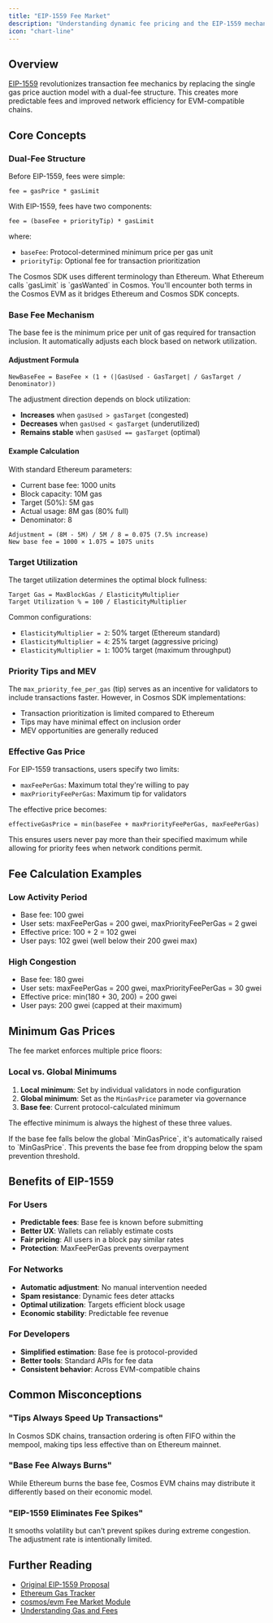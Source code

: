 ```yaml
---
title: "EIP-1559 Fee Market"
description: "Understanding dynamic fee pricing and the EIP-1559 mechanism in Cosmos EVM chains"
icon: "chart-line"
---
```


## Overview

[EIP-1559](https://github.com/ethereum/EIPs/blob/master/EIPS/eip-1559.md) revolutionizes transaction fee mechanics by replacing the single gas price auction model with a dual-fee structure. This creates more predictable fees and improved network efficiency for EVM-compatible chains.

## Core Concepts

### Dual-Fee Structure

Before EIP-1559, fees were simple:
```
fee = gasPrice * gasLimit
```

With EIP-1559, fees have two components:
```
fee = (baseFee + priorityTip) * gasLimit
```

where:
- `baseFee`: Protocol-determined minimum price per gas unit
- `priorityTip`: Optional fee for transaction prioritization

<Info>
  The Cosmos SDK uses different terminology than Ethereum. What Ethereum calls `gasLimit` is `gasWanted` in Cosmos. You'll encounter both terms in the Cosmos EVM as it bridges Ethereum and Cosmos SDK concepts.
</Info>

### Base Fee Mechanism

The base fee is the minimum price per unit of gas required for transaction inclusion. It automatically adjusts each block based on network utilization.

#### Adjustment Formula

```
NewBaseFee = BaseFee × (1 + (|GasUsed - GasTarget| / GasTarget / Denominator))
```

The adjustment direction depends on block utilization:
- **Increases** when `gasUsed > gasTarget` (congested)
- **Decreases** when `gasUsed < gasTarget` (underutilized)
- **Remains stable** when `gasUsed == gasTarget` (optimal)

#### Example Calculation

With standard Ethereum parameters:
- Current base fee: 1000 units
- Block capacity: 10M gas
- Target (50%): 5M gas
- Actual usage: 8M gas (80% full)
- Denominator: 8

```
Adjustment = (8M - 5M) / 5M / 8 = 0.075 (7.5% increase)
New base fee = 1000 × 1.075 = 1075 units
```

### Target Utilization

The target utilization determines the optimal block fullness:

```
Target Gas = MaxBlockGas / ElasticityMultiplier
Target Utilization % = 100 / ElasticityMultiplier
```

Common configurations:
- `ElasticityMultiplier = 2`: 50% target (Ethereum standard)
- `ElasticityMultiplier = 4`: 25% target (aggressive pricing)
- `ElasticityMultiplier = 1`: 100% target (maximum throughput)

### Priority Tips and MEV

The `max_priority_fee_per_gas` (tip) serves as an incentive for validators to include transactions faster. However, in Cosmos SDK implementations:
- Transaction prioritization is limited compared to Ethereum
- Tips may have minimal effect on inclusion order
- MEV opportunities are generally reduced

### Effective Gas Price

For EIP-1559 transactions, users specify two limits:
- `maxFeePerGas`: Maximum total they're willing to pay
- `maxPriorityFeePerGas`: Maximum tip for validators

The effective price becomes:
```
effectiveGasPrice = min(baseFee + maxPriorityFeePerGas, maxFeePerGas)
```

This ensures users never pay more than their specified maximum while allowing for priority fees when network conditions permit.

## Fee Calculation Examples

### Low Activity Period
- Base fee: 100 gwei
- User sets: maxFeePerGas = 200 gwei, maxPriorityFeePerGas = 2 gwei
- Effective price: 100 + 2 = 102 gwei
- User pays: 102 gwei (well below their 200 gwei max)

### High Congestion
- Base fee: 180 gwei
- User sets: maxFeePerGas = 200 gwei, maxPriorityFeePerGas = 30 gwei
- Effective price: min(180 + 30, 200) = 200 gwei
- User pays: 200 gwei (capped at their maximum)

## Minimum Gas Prices

The fee market enforces multiple price floors:

### Local vs. Global Minimums

1. **Local minimum**: Set by individual validators in node configuration
2. **Global minimum**: Set as the `MinGasPrice` parameter via governance
3. **Base fee**: Current protocol-calculated minimum

The effective minimum is always the highest of these three values.

<Alert>
  If the base fee falls below the global `MinGasPrice`, it's automatically raised to `MinGasPrice`. This prevents the base fee from dropping below the spam prevention threshold.
</Alert>

## Benefits of EIP-1559

### For Users
- **Predictable fees**: Base fee is known before submitting
- **Better UX**: Wallets can reliably estimate costs
- **Fair pricing**: All users in a block pay similar rates
- **Protection**: MaxFeePerGas prevents overpayment

### For Networks
- **Automatic adjustment**: No manual intervention needed
- **Spam resistance**: Dynamic fees deter attacks
- **Optimal utilization**: Targets efficient block usage
- **Economic stability**: Predictable fee revenue

### For Developers
- **Simplified estimation**: Base fee is protocol-provided
- **Better tools**: Standard APIs for fee data
- **Consistent behavior**: Across EVM-compatible chains

## Common Misconceptions

### "Tips Always Speed Up Transactions"
In Cosmos SDK chains, transaction ordering is often FIFO within the mempool, making tips less effective than on Ethereum mainnet.

### "Base Fee Always Burns"
While Ethereum burns the base fee, Cosmos EVM chains may distribute it differently based on their economic model.

### "EIP-1559 Eliminates Fee Spikes"
It smooths volatility but can't prevent spikes during extreme congestion. The adjustment rate is intentionally limited.

## Further Reading

- [Original EIP-1559 Proposal](https://github.com/ethereum/EIPs/blob/master/EIPS/eip-1559.md)
- [Ethereum Gas Tracker](https://etherscan.io/gastracker)
- [cosmos/evm Fee Market Module](https://github.com/cosmos/evm/tree/v0.4.1/x/feemarket)
- [Understanding Gas and Fees](/evm/v0.4.x/documentation/concepts/gas-and-fees)